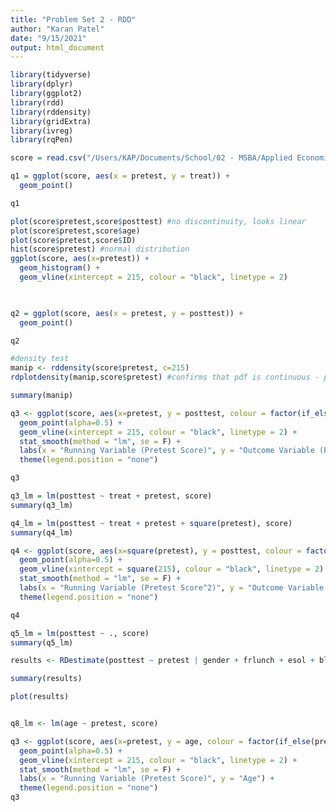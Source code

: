 ```yaml
---
title: "Problem Set 2 - RDD"
author: "Karan Patel"
date: "9/15/2021"
output: html_document
---
```


```r

library(tidyverse)
library(dplyr)
library(ggplot2)
library(rdd)
library(rddensity)
library(gridExtra)
library(ivreg)
library(rqPen)

```


``` r

score = read.csv("/Users/KAP/Documents/School/02 - MSBA/Applied Economics and Modeling/Problem Set 2/STRT601-ProblemSet2-DataSet-testRD-1.csv")

```


``` r

q1 = ggplot(score, aes(x = pretest, y = treat)) +
  geom_point()

q1

plot(score$pretest,score$posttest) #no discontinuity, looks linear
plot(score$pretest,score$age)  
plot(score$pretest,score$ID) 
hist(score$pretest) #normal distribution
ggplot(score, aes(x=pretest)) +
  geom_histogram() +
  geom_vline(xintercept = 215, colour = "black", linetype = 2)

  

```


``` r

q2 = ggplot(score, aes(x = pretest, y = posttest)) +
  geom_point()

q2

#density test
manip <- rddensity(score$pretest, c=215)
rdplotdensity(manip,score$pretest) #confirms that pdf is continuous - passes test

summary(manip)
```


``` r

q3 <- ggplot(score, aes(x=pretest, y = posttest, colour = factor(if_else(pretest > 215, 0, 1)))) +
  geom_point(alpha=0.5) +
  geom_vline(xintercept = 215, colour = "black", linetype = 2) +
  stat_smooth(method = "lm", se = F) + 
  labs(x = "Running Variable (Pretest Score)", y = "Outcome Variable (Post Test Score)") +
  theme(legend.position = "none")

q3

q3_lm = lm(posttest ~ treat + pretest, score)
summary(q3_lm)

```

``` r

q4_lm = lm(posttest ~ treat + pretest + square(pretest), score)
summary(q4_lm)

q4 <- ggplot(score, aes(x=square(pretest), y = posttest, colour = factor(if_else(square(pretest) > square(215), 0, 1)))) +
  geom_point(alpha=0.5) +
  geom_vline(xintercept = square(215), colour = "black", linetype = 2) +
  stat_smooth(method = "lm", se = F) + 
  labs(x = "Running Variable (Pretest Score^2)", y = "Outcome Variable (Post Test Score)") +
  theme(legend.position = "none")

q4

```


``` r

q5_lm = lm(posttest ~ ., score)
summary(q5_lm)

```

``` r


results <- RDestimate(posttest ~ pretest | gender + frlunch + esol + black + white + hispanic + asian + age, cutpoint = 215, data=score)

summary(results)

plot(results)



```


``` r

q8_lm <- lm(age ~ pretest, score)

q3 <- ggplot(score, aes(x=pretest, y = age, colour = factor(if_else(pretest > 215, 0, 1)))) +
  geom_point(alpha=0.5) +
  geom_vline(xintercept = 215, colour = "black", linetype = 2) +
  stat_smooth(method = "lm", se = F) + 
  labs(x = "Running Variable (Pretest Score)", y = "Age") +
  theme(legend.position = "none")
q3

```
